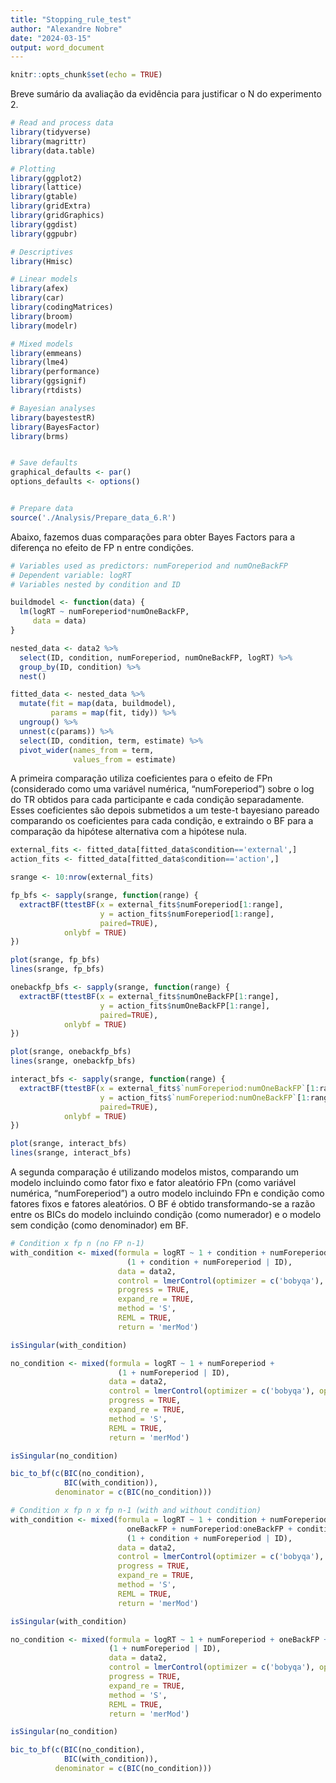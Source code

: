 ```yaml
---
title: "Stopping_rule_test"
author: "Alexandre Nobre"
date: "2024-03-15"
output: word_document
---
```


```r
knitr::opts_chunk$set(echo = TRUE)
```

Breve sumário da avaliação da evidência para justificar o N do experimento 2. 

```r
# Read and process data
library(tidyverse)
library(magrittr)
library(data.table)

# Plotting
library(ggplot2)
library(lattice)
library(gtable)
library(gridExtra)
library(gridGraphics)
library(ggdist)
library(ggpubr)

# Descriptives
library(Hmisc)

# Linear models
library(afex)
library(car)
library(codingMatrices)
library(broom)
library(modelr)

# Mixed models
library(emmeans)
library(lme4)
library(performance)
library(ggsignif)
library(rtdists)

# Bayesian analyses
library(bayestestR)
library(BayesFactor)
library(brms)


# Save defaults
graphical_defaults <- par()
options_defaults <- options() 


# Prepare data 
source('./Analysis/Prepare_data_6.R')
```

Abaixo, fazemos duas comparações para obter Bayes Factors para a diferença no efeito de FP n entre condições.

```r
# Variables used as predictors: numForeperiod and numOneBackFP
# Dependent variable: logRT
# Variables nested by condition and ID

buildmodel <- function(data) {
  lm(logRT ~ numForeperiod*numOneBackFP,
     data = data)
}

nested_data <- data2 %>%
  select(ID, condition, numForeperiod, numOneBackFP, logRT) %>%
  group_by(ID, condition) %>%
  nest()

fitted_data <- nested_data %>%
  mutate(fit = map(data, buildmodel),
         params = map(fit, tidy)) %>%
  ungroup() %>%
  unnest(c(params)) %>%
  select(ID, condition, term, estimate) %>%
  pivot_wider(names_from = term,
              values_from = estimate)
```


A primeira comparação utiliza coeficientes para o efeito de FPn (considerado como uma variável numérica, "numForeperiod") sobre o log do TR obtidos para cada participante e cada condição separadamente. Esses coeficientes são depois submetidos a um teste-t bayesiano pareado comparando os coeficientes para cada condição, e extraindo o BF para a comparação da hipótese alternativa com a hipótese nula.


```r
external_fits <- fitted_data[fitted_data$condition=='external',]
action_fits <- fitted_data[fitted_data$condition=='action',]

srange <- 10:nrow(external_fits)

fp_bfs <- sapply(srange, function(range) {
  extractBF(ttestBF(x = external_fits$numForeperiod[1:range],
                    y = action_fits$numForeperiod[1:range],
                    paired=TRUE),
            onlybf = TRUE)
})

plot(srange, fp_bfs)
lines(srange, fp_bfs)

onebackfp_bfs <- sapply(srange, function(range) {
  extractBF(ttestBF(x = external_fits$numOneBackFP[1:range],
                    y = action_fits$numOneBackFP[1:range],
                    paired=TRUE),
            onlybf = TRUE)
})

plot(srange, onebackfp_bfs)
lines(srange, onebackfp_bfs)

interact_bfs <- sapply(srange, function(range) {
  extractBF(ttestBF(x = external_fits$`numForeperiod:numOneBackFP`[1:range],
                    y = action_fits$`numForeperiod:numOneBackFP`[1:range],
                    paired=TRUE),
            onlybf = TRUE)
})

plot(srange, interact_bfs)
lines(srange, interact_bfs)

```

A segunda comparação é utilizando modelos mistos, comparando um modelo incluindo como fator fixo e fator aleatório FPn (como variável numérica, "numForeperiod") a outro modelo incluindo FPn e condição como fatores fixos e fatores aleatórios. O BF é obtido transformando-se a razão entre os BICs do modelo incluindo condição (como numerador) e o modelo sem condição (como denominador) em BF.



```r
# Condition x fp n (no FP n-1)
with_condition <- mixed(formula = logRT ~ 1 + condition + numForeperiod + condition:numForeperiod + 
                          (1 + condition + numForeperiod | ID),
                        data = data2,
                        control = lmerControl(optimizer = c('bobyqa'), optCtrl = list(maxfun=2e5), calc.derivs = FALSE),
                        progress = TRUE,
                        expand_re = TRUE,
                        method = 'S',
                        REML = TRUE,
                        return = 'merMod')

isSingular(with_condition)

no_condition <- mixed(formula = logRT ~ 1 + numForeperiod +
                        (1 + numForeperiod | ID),
                      data = data2,
                      control = lmerControl(optimizer = c('bobyqa'), optCtrl = list(maxfun=2e5), calc.derivs = FALSE),
                      progress = TRUE,
                      expand_re = TRUE,
                      method = 'S',
                      REML = TRUE,
                      return = 'merMod')

isSingular(no_condition)

bic_to_bf(c(BIC(no_condition),
            BIC(with_condition)),
          denominator = c(BIC(no_condition)))

# Condition x fp n x fp n-1 (with and without condition)
with_condition <- mixed(formula = logRT ~ 1 + condition + numForeperiod + condition:numForeperiod + 
                          oneBackFP + numForeperiod:oneBackFP + condition:oneBackFP + condition:numForeperiod:oneBackFP +
                          (1 + condition + numForeperiod | ID),
                        data = data2,
                        control = lmerControl(optimizer = c('bobyqa'), optCtrl = list(maxfun=2e5), calc.derivs = FALSE),
                        progress = TRUE,
                        expand_re = TRUE,
                        method = 'S',
                        REML = TRUE,
                        return = 'merMod')

isSingular(with_condition)

no_condition <- mixed(formula = logRT ~ 1 + numForeperiod + oneBackFP + numForeperiod:oneBackFP +
                      (1 + numForeperiod | ID),
                      data = data2,
                      control = lmerControl(optimizer = c('bobyqa'), optCtrl = list(maxfun=2e5), calc.derivs = FALSE),
                      progress = TRUE,
                      expand_re = TRUE,
                      method = 'S',
                      REML = TRUE,
                      return = 'merMod')

isSingular(no_condition)

bic_to_bf(c(BIC(no_condition),
            BIC(with_condition)),
          denominator = c(BIC(no_condition)))
```

